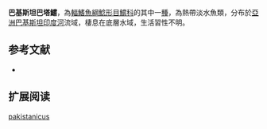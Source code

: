 {{Speciesbox
| name = 巴基斯坦巴塔鱨
| image = 
| image_width = 250px
| image_caption = 
| status = NE
| status_system = IUCN3.1
| genus = Batasio
| species = pakistanicus
| authority = Mirza & Jan, 1989
| synonyms = 
}}
'''巴基斯坦巴塔鱨'''，為[[輻鰭魚綱|輻鰭魚綱]][[鯰形目|鯰形目]][[鱨科|鱨科]]的其中一[[種|種]]，為熱帶淡水魚類，分布於[[亞洲|亞洲]][[巴基斯坦|巴基斯坦]][[印度河|印度河]]流域，棲息在底層水域，生活習性不明。

==参考文献==
*{{FishBase_species|genus=Batasio|species=pakistanicus|year=2015|month=3}}

== 扩展阅读 ==
{{refbegin}}
{{wikispecies-inline|Batasio pakistanicus|巴基斯坦巴塔鱨}}
{{refend}}
{{Taxonbar|from=Q6429375}}

[[Category:巴塔鱨屬|pakistanicus]]